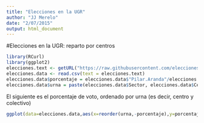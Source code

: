 ```yaml
---
title: "Elecciones en la UGR"
author: "JJ Merelo"
date: "2/07/2015"
output: html_document
---
```


#Elecciones en la UGR: reparto por centros

```r
library(RCurl)
library(ggplot2)
elecciones.text <- getURL("https://raw.githubusercontent.com/elecciones-ugr/actas/master/actas.csv")
elecciones.data <- read.csv(text = elecciones.text)
elecciones.data$porcentaje = elecciones.data$"Pilar.Aranda"/elecciones.data$"Válidas"
elecciones.data$urna = paste(elecciones.data$Sector, elecciones.data$Centro )
```


El siguiente es el porcentaje de voto, ordenado por urna (es decir, centro y colectivo)

```r
ggplot(data=elecciones.data,aes(x=reorder(urna,-porcentaje),y=porcentaje))+geom_bar(stat='identity')
```

